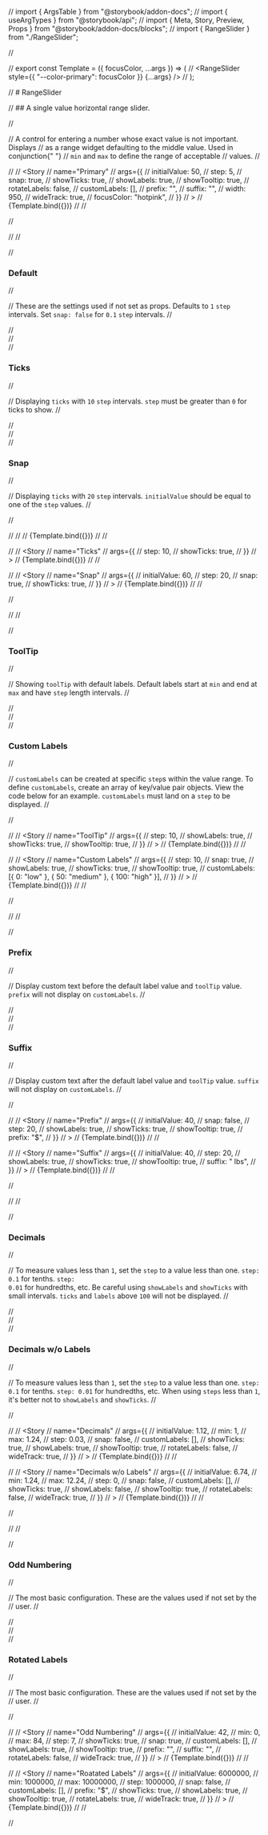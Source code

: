 // import { ArgsTable } from "@storybook/addon-docs";
// import { useArgTypes } from "@storybook/api";
// import { Meta, Story, Preview, Props } from "@storybook/addon-docs/blocks";
// import { RangeSlider } from "./RangeSlider";

// <Meta title="RangeSlider" component={RangeSlider} />

// export const Template = ({ focusColor, ...args }) => (
//   <RangeSlider style={{ "--color-primary": focusColor }} {...args} />
// );

// # RangeSlider

// ## A single value horizontal range slider.

// <p className="mdp">
//   A control for entering a number whose exact value is not important. Displays
//   as a range widget defaulting to the middle value. Used in conjunction{" "}
//   <code>min</code> and <code>max</code> to define the range of acceptable
//   values.
// </p>

// <Preview>
//   <Story
//     name="Primary"
//     args={{
//       initialValue: 50,
//       step: 5,
//       snap: true,
//       showTicks: true,
//       showLabels: true,
//       showTooltip: true,
//       rotateLabels: false,
//       customLabels: [],
//       prefix: "",
//       suffix: "",
//       width: 950,
//       wideTrack: true,
//       focusColor: "hotpink",
//     }}
//   >
//     {Template.bind({})}
//   </Story>
// </Preview>

// <Props story="Primary" />

// <Con className="grid3">
//   <div>
//     <h3>Default</h3>
//     <p>
//       These are the settings used if not set as props. Defaults to <code>1</code> <code>step</code> intervals. Set <code>snap: false</code> for <code>0.1</code> <code>step</code> intervals.
//     </p>
//   </div>
//   <div>
//     <h3>Ticks</h3>
//     <p>
//       Displaying <code>ticks</code> with <code>10</code> <code>step</code> intervals. <code>step</code> must be greater than <code>0</code> for ticks to show.
//     </p>
//   </div>
//   <div>
//     <h3>Snap</h3>
//     <p>
//       Displaying <code>ticks</code> with <code>20</code> <code>step</code> intervals. <code>initialValue</code> should be equal to one of the <code>step</code> values.
//     </p>
//   </div>

// <Preview>
//   <Story name="Default" args={{}}>
//     {Template.bind({})}
//   </Story>
// </Preview>

// <Preview>
//   <Story
//     name="Ticks"
//     args={{
//       step: 10,
//       showTicks: true,
//     }}
//   >
//     {Template.bind({})}
//   </Story>
// </Preview>

// <Preview>
//   <Story
//     name="Snap"
//     args={{
//       initialValue: 60,
//       step: 20,
//       snap: true,
//       showTicks: true,
//     }}
//   >
//     {Template.bind({})}
//   </Story>
// </Preview>

// </Con>

// <Con className="grid2">
//   <div>
//     <h3>ToolTip</h3>
//     <p>
//       Showing <code>toolTip</code> with default labels. Default labels start at <code>min</code> and end at <code>max</code> and have <code>step</code> length intervals.
//     </p>
//   </div>
//   <div>
//     <h3>Custom Labels</h3>
//     <p>
//       <code>customLabels</code> can be created at specific <code>step</code>s within the value range. To define <code>customLabels</code>, create an array of key/value pair objects. View the code below for an example. <span className="strong"><code>customLabels</code> must land on a <code>step</code></span> to be displayed.
//     </p>
//   </div>

// <Preview>
//   <Story
//     name="ToolTip"
//     args={{
//       step: 10,
//       showLabels: true,
//       showTicks: true,
//       showTooltip: true,
//     }}
//   >
//     {Template.bind({})}
//   </Story>
// </Preview>

// <Preview>
//   <Story
//     name="Custom Labels"
//     args={{
//       step: 10,
//       snap: true,
//       showLabels: true,
//       showTicks: true,
//       showTooltip: true,
//       customLabels: [{ 0: "low" }, { 50: "medium" }, { 100: "high" }],
//     }}
//   >
//     {Template.bind({})}
//   </Story>
// </Preview>

// </Con>

// <Con className="grid2">
//   <div>
//     <h3>Prefix</h3>
//     <p>
//       Display custom text before the default label value and <code>toolTip</code> value. <code>prefix</code> <span className="strong">will not</span> display on <code>customLabels</code>.
//     </p>
//   </div>
//   <div>
//     <h3>Suffix</h3>
//     <p>
//       Display custom text after the default label value and <code>toolTip</code> value. <code>suffix</code> <span className="strong"> will not</span> display on <code>customLabels</code>.
//     </p>
//   </div>

// <Preview>
//   <Story
//     name="Prefix"
//     args={{
//       initialValue: 40,
//       snap: false,
//       step: 20,
//       showLabels: true,
//       showTicks: true,
//       showTooltip: true,
//       prefix: "$",
//     }}
//   >
//     {Template.bind({})}
//   </Story>
// </Preview>

// <Preview>
//   <Story
//     name="Suffix"
//     args={{
//       initialValue: 40,
//       step: 20,
//       showLabels: true,
//       showTicks: true,
//       showTooltip: true,
//       suffix: " lbs",
//     }}
//   >
//     {Template.bind({})}
//   </Story>
// </Preview>

// </Con>

// <Con className="grid2">
//   <div>
//     <h3>Decimals</h3>
//     <p>
//       To measure values less than <code>1</code>, set the <code>step</code> to a value less than one. <code>step: 0.1</code> for tenths. <code>step: 0.01</code> for hundredths, etc. Be careful using <code>showLabels</code> and <code>showTicks</code> with small intervals. <code>ticks</code> and <code>labels</code> above <code>100</code> will not be displayed.
//     </p>
//   </div>
//   <div>
//     <h3>Decimals w/o Labels</h3>
//     <p>
//       To measure values less than <code>1</code>, set the <code>step</code> to a value less than one. <code>step: 0.1</code> for tenths. <code>step: 0.01</code> for hundredths, etc. When using <code>steps</code> less than <code>1</code>, it's better not to <code>showLabels</code> and <code>showTicks</code>.
//     </p>
//   </div>

// <Preview>
//   <Story
//     name="Decimals"
//     args={{
//       initialValue: 1.12,
//       min: 1,
//       max: 1.24,
//       step: 0.03,
//       snap: false,
//       customLabels: [],
//       showTicks: true,
//       showLabels: true,
//       showTooltip: true,
//       rotateLabels: false,
//       wideTrack: true,
//     }}
//   >
//     {Template.bind({})}
//   </Story>
// </Preview>

// <Preview>
//   <Story
//     name="Decimals w/o Labels"
//     args={{
//       initialValue: 6.74,
//       min: 1.24,
//       max: 12.24,
//       step: 0,
//       snap: false,
//       customLabels: [],
//       showTicks: true,
//       showLabels: false,
//       showTooltip: true,
//       rotateLabels: false,
//       wideTrack: true,
//     }}
//   >
//     {Template.bind({})}
//   </Story>
// </Preview>

// </Con>

// <Con className="grid2">
//   <div>
//     <h3>Odd Numbering</h3>
//     <p>
//       The most basic configuration. These are the values used if not set by the
//       user.
//     </p>
//   </div>
//   <div>
//     <h3>Rotated Labels</h3>
//     <p>
//       The most basic configuration. These are the values used if not set by the
//       user.
//     </p>
//   </div>

// <Preview>
//   <Story
//     name="Odd Numbering"
//     args={{
//       initialValue: 42,
//       min: 0,
//       max: 84,
//       step: 7,
//       showTicks: true,
//       snap: true,
//       customLabels: [],
//       showLabels: true,
//       showTooltip: true,
//       prefix: "",
//       suffix: "",
//       rotateLabels: false,
//       wideTrack: true,
//     }}
//   >
//     {Template.bind({})}
//   </Story>
// </Preview>

// <Preview>
//   <Story
//     name="Roatated Labels"
//     args={{
//       initialValue: 6000000,
//       min: 1000000,
//       max: 10000000,
//       step: 1000000,
//       snap: false,
//       customLabels: [],
//       prefix: "$",
//       showTicks: true,
//       showLabels: true,
//       showTooltip: true,
//       rotateLabels: true,
//       wideTrack: true,
//     }}
//   >
//     {Template.bind({})}
//   </Story>
// </Preview>

// </Con>
